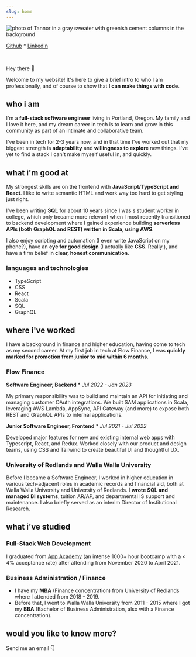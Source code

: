 ```yaml
---
slug: home
---
```



![photo of Tannor in a gray sweater with greenish cement columns in the background](images/head-shot.png "Tannor's Head Shot")

[Github](https://github.com/breizeway/) \* [LinkedIn](https://www.linkedin.com/in/tannor/)

<br />

Hey there 👋

Welcome to my website! It's here to give a brief intro to who I am professionally, and of course to show that **I can make things with code**.

## who i am

I'm a **full-stack software engineer** living in Portland, Oregon. My family and I love it here, and my dream career in tech is to learn and grow in this community as part of an intimate and collaborative team.

I've been in tech for 2-3 years now, and in that time I've worked out that my biggest strength is **adaptability** and **willingness to explore** new things. I've yet to find a stack I can't make myself useful in, and quickly.

## what i'm good at

My strongest skills are on the frontend with **JavaScript/TypeScript and React**. I like to write semantic HTML and work way too hard to get styling just right.

I've been writing **SQL** for about 10 years since I was s student worker in college, which only became more relevant when I most recently transitioned to backend development where I gained experience building **serverless APIs (both GraphQL and REST) written in Scala, using AWS**.

I also enjoy scripting and automation (I even write JavaScript on my phone?), have an **eye for good design** (I actually like **CSS**. Really.), and have a firm belief in **clear, honest communication**.

### languages and technologies

- TypeScript
- CSS
- React
- Scala
- SQL
- GraphQL

## where i've worked

I have a background in finance and higher education, having come to tech as my second career. At my first job in tech at Flow Finance, I was **quickly marked for promotion from junior to mid within 6 months**.

### Flow Finance

**Software Engineer, Backend** \* _Jul 2022 - Jan 2023_

My primary responsibility was to build and maintain an API for initiating and managing customer OAuth integrations. We built SAM applications in Scala, leveraging AWS Lambda, AppSync, API Gateway (and more) to expose both REST and GraphQL APIs to internal applications.

**Junior Software Engineer, Frontend** \* _Jul 2021 - Jul 2022_

Developed major features for new and existing internal web apps with Typescript, React, and Redux. Worked closely with our product and design teams, using CSS and Tailwind to create beautiful UI and thoughtful UX.

### University of Redlands and Walla Walla University

Before I became a Software Engineer, I worked in higher education in various tech-adjacent roles in academic records and financial aid, both at Walla Walla University and University of Redlands. I **wrote SQL and managed BI systems**, tuition AR/AP, and departmental IS support and maintenance. I also briefly served as an interim Director of Institutional Research.

## what i've studied

### Full-Stack Web Development

I graduated from [App Academy](https://www.appacademy.io/) (an intense 1000+ hour bootcamp with a < 4% acceptance rate) after attending from November 2020 to April 2021.

### Business Administration / Finance

- I have my **MBA** (Finance concentration) from University of Redlands where I attended from 2018 - 2019.
- Before that, I went to Walla Walla University from 2011 - 2015 where I got my **BBA** (Bachelor of Business Administration, also with a Finance concentration).

## would you like to know more?

Send me an email 👇

<ContactForm />
